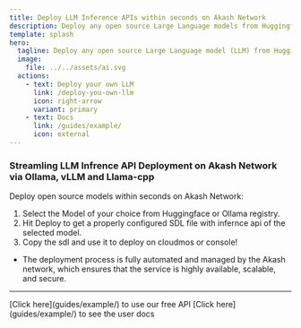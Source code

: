 ```yaml
---
title: Deploy LLM Inference APIs within seconds on Akash Network
description: Deploy any open source Large Language models from Huggingface to Akash network with zero configuration
template: splash
hero:
  tagline: Deploy any open source Large Language model (LLM) from Huggingface or Ollama Registry to Akash network with zero configuration
  image:
    file: ../../assets/ai.svg
  actions:
    - text: Deploy your own LLM
      link: /deploy-you-own-llm
      icon: right-arrow
      variant: primary
    - text: Docs
      link: /guides/example/
      icon: external
---
```



### Streamling LLM Infrence API Deployment on Akash Network via Ollama, vLLM and Llama-cpp

Deploy open source models within seconds on Akash Network:

1. Select the Model of your choice from Huggingface or Ollama registry.
2. Hit Deploy to get a properly configured SDL file with infernce api of the selected model.
3. Copy the sdl and use it to deploy on cloudmos or console!

- The deployment process is fully automated and managed by the Akash network, which ensures that the service is highly available, scalable, and secure.

-------------------------------------------------------------
<CardGrid stagger>

  <Card  title="Free Demo API" icon="open-book">
  [Click here](guides/example/)  to use our free API
  </Card>
  <Card  title="Endpoint Documentation" icon="open-book">
  [Click here](guides/example/) to see the user docs
  </Card>
</CardGrid>
